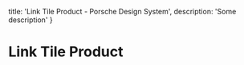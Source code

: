 
  title: 'Link Tile Product - Porsche Design System',
  description: 'Some description'
}

# Link Tile Product <ComponentStatus tagName="p-link-tile-product"></ComponentStatus>
